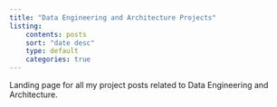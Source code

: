```yaml
---
title: "Data Engineering and Architecture Projects"
listing:
    contents: posts
    sort: "date desc"
    type: default
    categories: true
---
```


Landing page for all my project posts related to Data Engineering and Architecture.